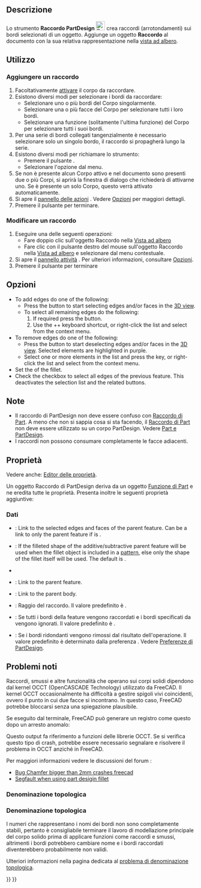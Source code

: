<languages/>

{{Docnav/it
|[[PartDesign_Boolean/it|Operazione booleana]]
|[[PartDesign_Chamfer/it|Smusso]]
|[[PartDesign_Workbench/it|PartDesign]]
|IconL=PartDesign_Boolean.svg
|IconR=PartDesign_Chamfer.svg
|IconC=Workbench_PartDesign.svg
}}

{{GuiCommand/it
|Name=PartDesign Fillet
|Name/it=Raccordo
|MenuLocation=Part Design → Applica una funzione di dress-up → Raccordo
|Workbenches=[[PartDesign_Workbench/it|PartDesign]]
|SeeAlso=[[PartDesign_Chamfer/it|Smusso]]
}}

<span id="Description"></span>
==Descrizione==

Lo strumento '''Raccordo PartDesign''' [[Image:PartDesign_Fillet.svg|24px]] crea raccordi (arrotondamenti) sui bordi selezionati di un oggetto. Aggiunge un oggetto '''Raccordo''' al documento con la sua relativa rappresentazione nella [[Tree_view/it|vista ad albero]].

<span id="Usage"></span>
== Utilizzo ==

<span id="Add_a_fillet"></span>
=== Aggiungere un raccordo ===

# Facoltativamente [[PartDesign_Body/it#Stato_attivo|attivare]] il corpo da raccordare.
# Esistono diversi modi per selezionare i bordi da raccordare:
#* Selezionare uno o più bordi del Corpo singolarmente.
#* Selezionare una o più facce del Corpo per selezionare tutti i loro bordi.
#* Selezionare una funzione (solitamente l'ultima funzione) del Corpo per selezionare tutti i suoi bordi.
# Per una serie di bordi collegati tangenzialmente è necessario selezionare solo un singolo bordo, il raccordo si propagherà lungo la serie.
# Esistono diversi modi per richiamare lo strumento:
#* Premere il pulsante {{Button|[[Image:PartDesign_Fillet.svg|16px]] [[PartDesign_Fillet/it|Raccordo]]}}.
#* Selezionare l'opzione {{MenuCommand|Part design → Applica una funzione di dress-up → [[Image:PartDesign_Fillet.svg|16px]] Raccordo}} dal menu.
# Se non è presente alcun Corpo attivo e nel documento sono presenti due o più Corpi, si aprirà la finestra di dialogo {{MenuCommand|È richiesto un corpo attivo}} che richiederà di attivarne uno. Se è presente un solo Corpo, questo verrà attivato automaticamente.
# Si apre il [[Task_panel/it|pannello delle azioni]] {{MenuCommand|Parametri di raccordo}}. Vedere [[#Opzioni|Opzioni]] per maggiori dettagli.
# Premere il pulsante {{Button|OK}} per terminare.

<span id="Edit_a_fillet"></span>
=== Modificare un raccordo ===

# Eseguire una delle seguenti operazioni:
#* Fare doppio clic sull'oggetto Raccordo nella [[Tree_view/it|Vista ad albero]]
#* Fare clic con il pulsante destro del mouse sull'oggetto Raccordo nella [[Tree_view/it|Vista ad albero]] e selezionare {{MenuCommand|Modifica Raccordo}} dal menu contestuale.
# Si apre il [[Task_panel/it|pannello attività]] {{MenuCommand|Parametri di raccordo}}. Per ulteriori informazioni, consultare [[#Opzioni|Opzioni]].
# Premere il pulsante {{Button|OK}} per terminare

<span id="Options"></span>
==Opzioni==

* To add edges do one of the following:
** Press the {{Button|Add}} button to start selecting edges and/or faces in the [[3D_view|3D view]].
** To select all remaining edges do the following:
**# If required press the {{Button|Add}} button.
**# Use the {{KEY|Ctrl}}+{{KEY|Shift}}+{{KEY|A}} keyboard shortcut, or right-click the list and select {{MenuCommand|Add all edges}} from the context menu.
* To remove edges do one of the following:
** Press the {{Button|Remove}} button to start deselecting edges and/or faces in the [[3D_view|3D view]]. Selected elements are highlighted in purple.
** Select one or more elements in the list and press the {{KEY|Del}} key, or right-click the list and select {{MenuCommand|Remove}} from the context menu.
* Set the {{MenuCommand|Radius}} of the fillet.
* Check the {{MenuCommand|Use all edges}} checkbox to select all edges of the previous feature. This deactivates the selection list and the related buttons.

<span id="Notes"></span>
== Note ==

* Il raccordo di PartDesign non deve essere confuso con [[Part_Fillet/it|Raccordo di Part]]. A meno che non si sappia cosa si sta facendo, il [[Part_Fillet/it|Raccordo di Part]] non deve essere utilizzato su un corpo PartDesign. Vedere [[Part_and_PartDesign/it|Part e PartDesign]].
* I raccordi non possono consumare completamente le facce adiacenti.

<span id="Properties"></span>
==Proprietà==

Vedere anche: [[Property_editor/it|Editor delle proprietà]].

Un oggetto Raccordo di PartDesign deriva da un oggetto [[Part_Feature/it|Funzione di Part]] e ne eredita tutte le proprietà. Presenta inoltre le seguenti proprietà aggiuntive:

<span id="Data"></span>
===Dati===

{{Properties_Title|Base}}

* {{PropertyData|Base|LinkSub}}: Link to the selected edges and faces of the parent feature. Can be a link to only the parent feature if {{PropertyData|Use All Edges}} is {{TRUE}}.
* {{PropertyData|Support Transform|Bool}}: If {{TRUE}} the filleted shape of the additive/subtractive parent feature will be used when the fillet object is included in a [[PartDesign_Workbench#Transformation_tools|pattern]], else only the shape of the fillet itself will be used. The default is {{FALSE}}.
* {{PropertyData|Add Sub Shape|PartShape|hidden}}
* {{PropertyData|Base Feature|Link|hidden}}: Link to the parent feature.
* {{PropertyData|_ Body|LinkHidden|hidden}}: Link to the parent body.

{{Properties_Title|fillets}}

* {{PropertyData|Radius|QuantityConstraint}}: Raggio del raccordo. Il valore predefinito è {{value|1 mm}}.
* {{PropertyData|Use All Edges|Bool}}: Se {{TRUE}} tutti i bordi della feature vengono raccordati e i bordi specificati da {{PropertyData|Base}} vengono ignorati. Il valore predefinito è {{FALSE}}.

{{Properties_Title|Part Design}}

* {{PropertyData|Refine|Bool}}: Se {{TRUE}} i bordi ridondanti vengono rimossi dal risultato dell'operazione. Il valore predefinito è determinato dalla preferenza {{MenuCommand|Ridefinisci automaticamente il modello dopo le operazioni baste sugli sketch}}. Vedere [[PartDesign_Preferences/it#Generale|Preferenze di PartDesign]].

<span id="Known_issues"></span>
== Problemi noti ==

Raccordi, smussi e altre funzionalità che operano sui corpi solidi dipendono dal kernel OCCT (OpenCASCADE Technology) utilizzato da FreeCAD. Il kernel OCCT occasionalmente ha difficoltà a gestire spigoli vivi coincidenti, ovvero il punto in cui due facce si incontrano. In questo caso, FreeCAD potrebbe bloccarsi senza una spiegazione plausibile.

Se eseguito dal terminale, FreeCAD può generare un registro come questo dopo un arresto anomalo:

{{code|lang=text|code=
#1  0x7fff63d660ba in BRep_Tool::Curve(TopoDS_Edge const&, TopLoc_Location&, double&, double&) from /usr/lib/x86_64-linux-gnu/libTKBRep.so.7+0x2a
#2  0x7fff63d69546 in BRep_Tool::Curve(TopoDS_Edge const&, double&, double&) from /usr/lib/x86_64-linux-gnu/libTKBRep.so.7+0x46
#3  0x7fff71f4fef5 in ChFi3d_Builder::PerformIntersectionAtEnd(int) from /usr/lib/x86_64-linux-gnu/libTKFillet.so.7+0x3b05
#4  0x7fff71f58307 in ChFi3d_Builder::PerformOneCorner(int, bool) from /usr/lib/x86_64-linux-gnu/libTKFillet.so.7+0x1097
#5  0x7fff71ef6218 in ChFi3d_Builder::PerformFilletOnVertex(int) from /usr/lib/x86_64-linux-gnu/libTKFillet.so.7+0x4e8
#6  0x7fff71ef71d1 in ChFi3d_Builder::Compute() from /usr/lib/x86_64-linux-gnu/libTKFillet.so.7+0xe31
#7  0x7fff720ad7c3 in BRepFilletAPI_MakeChamfer::Build() from /usr/lib/x86_64-linux-gnu/libTKFillet.so.7+0x33
#8  0x7fff723be48e in PartDesign::Chamfer::execute() from /usr/lib/freecad-daily/lib/_PartDesign.so+0x60e
...
}}

Questo output fa riferimento a funzioni delle librerie OCCT. Se si verifica questo tipo di crash, potrebbe essere necessario segnalare e risolvere il problema in OCCT anziché in FreeCAD.

Per maggiori informazioni vedere le discussioni del forum :
*[https://forum.freecadweb.org/viewtopic.php?p=263818#p263818 Bug Chamfer bigger than 2mm crashes freecad]
*[https://forum.freecadweb.org/viewtopic.php?p=264827#p264827 Segfault when using part desigin fillet]

<span id="Topological_naming"></span>
=== Denominazione topologica === 

<div class="mw-translate-fuzzy">
=== Denominazione topologica ===
I numeri che rappresentano i nomi dei bordi non sono completamente stabili, pertanto è consigliabile terminare il lavoro di modellazione principale del corpo solido prima di applicare funzioni come raccordi e smussi, altrimenti i bordi potrebbero cambiare nome e i bordi raccordati diventerebbero probabilmente non validi.
</div>

Ulteriori informazioni nella pagina dedicata al [[Topological_naming_problem/it|problema di denominazione topologica]].


{{Docnav/it
|[[PartDesign_Boolean/it|Operazione booleana]]
|[[PartDesign_Chamfer/it|Smusso]]
|[[PartDesign_Workbench/it|PartDesign]]
|IconL=PartDesign_Boolean.svg
|IconR=PartDesign_Chamfer.svg
|IconC=Workbench_PartDesign.svg
}}

{{PartDesign Tools navi{{#translation:}}}}
{{Userdocnavi{{#translation:}}}}